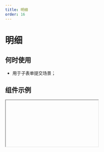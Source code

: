 ```yaml
---
title: 明细
order: 16
---
```


# 明细

## 何时使用

- 用于子表单提交场景；

## 组件示例


<Iframe url="https://www.aliwork.com/developer/table-field-v2?isRenderNav=false" />

## 组件属性


<AttrTable
  dataSource={[
    {
      attr: '标题',
      code: 'label',
      type: 'String',
      demo: '标题',
      dafault: '',
      desc: '',
    },
    {
      attr: '显示标题',
      code: 'showLabel',
      type: 'bool',
      demo: 'true',
      dafault: '',
      desc: '',
    },
    {
      attr: '默认值',
      code: 'value',
      type: 'Array',
      demo: '[{"fieldId1": "123", "fieldId2": "456"}, {"fieldId1": "abc", "fieldId2": "def"}] ',
      dafault: '',
      desc: '',
    },
    {
      attr: '排列方式',
      code: 'representation',
      type: 'string',
      demo: '"TILED"',
      dafault: '',
      desc: '可选值："TILED", "TABLE"',
    },
    {
      attr: '展现方式',
      code: 'layout',
      type: 'string',
      demo: '"VERTICAL"',
      dafault: '',
      desc: '可选值："VERTICAL", "HORIZONTAL"',
    },
    {
      attr: '主题',
      code: 'theme',
      type: 'string',
      demo: '"split"',
      dafault: '',
      desc: '只在 PC 表格模式下有效，可选值："zebra", "split", "border"',
    },
    {
      attr: '显示序号',
      code: 'showIndex',
      type: 'bool',
      demo: 'true',
      dafault: '',
      desc: '只在 PC 表格模式下有效 ',
    },
    {
      attr: '显示表头',
      code: 'showTableHead',
      type: 'bool',
      demo: 'true',
      dafault: '',
      desc: '只在 PC 表格模式下有效',
    },
    {
      attr: '按钮名称',
      code: 'buttonName',
      type: 'string',
      demo: ' "新增一条"',
      dafault: '',
      desc: '可选值："left", "right"',
    },
    {
      attr: '删除按钮',
      code: 'deleteButtonName',
      type: 'string',
      demo: '"删除"',
      dafault: '',
      desc: '',
    },
    {
      attr: '状态',
      code: 'behavior',
      type: 'string',
      demo: '{fieldBehavior: "NORMAL"}',
      dafault: '',
      desc: 'fieldBehavior 可选值："NORMAL", "DISABLED", "READONLY", "HIDDEN"',
    },
    {
      attr: '最大宽度',
      code: 'style',
      type: 'object',
      demo: '{ maxWidth:"100%" } ',
      dafault: '',
      desc: '仅 PC 端支持',
    },
    {
      attr: '最大条数',
      code: 'listNum',
      type: 'number',
      demo: '10',
      dafault: '',
      desc: '',
    },
    {
      attr: '最小条数',
      code: 'listMinNum',
      type: 'number',
      demo: '1',
      dafault: '',
      desc: '',
    },
    {
      attr: '额外按钮',
      code: 'importButton',
      type: 'string',
      demo: '"其他按钮"',
      dafault: '',
      desc: '',
    },
    {
      attr: '点击添加事件',
      code: 'onAddClick',
      type: 'function',
      demo: 'function(ctx) {} ',
      dafault: '',
      desc: '',
    },
    {
      attr: '点击删除事件',
      code: 'onDelClick',
      type: 'function',
      demo: 'function(ctx) {} ',
      dafault: '',
      desc: '',
    },
    {
      attr: '点击自定义按钮事件',
      code: 'onClick',
      type: 'function',
      demo: 'function(ctx) {}',
      dafault: '',
      desc: '',
    },
    {
      attr: '值发生改变事件',
      code: 'onChange',
      type: 'function',
      demo: 'function({ values, extra }) {}',
      dafault: '',
      desc: "'extra 结构：{ from: '动作来源，如 add_item / del_item', formGroupId: '表单分组 ID', changes: { name: '字段名称', value: '字段值' } }'",
    },
  ]}
/>
